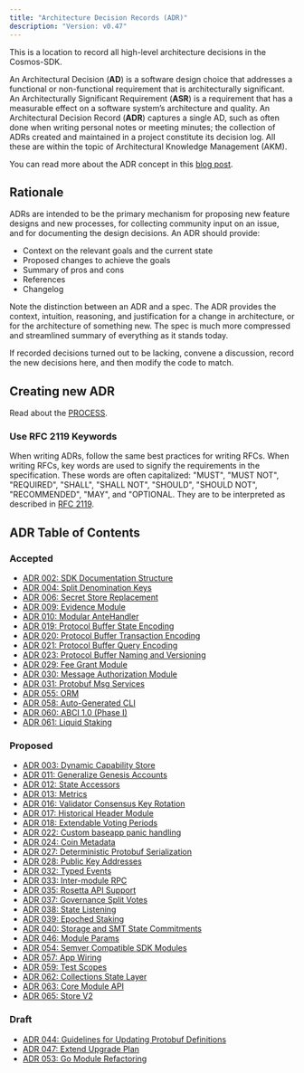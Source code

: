 ```yaml
---
title: "Architecture Decision Records (ADR)"
description: "Version: v0.47"
---
```


This is a location to record all high-level architecture decisions in the Cosmos-SDK.

An Architectural Decision (**AD**) is a software design choice that addresses a functional or non-functional requirement that is architecturally significant. An Architecturally Significant Requirement (**ASR**) is a requirement that has a measurable effect on a software system’s architecture and quality. An Architectural Decision Record (**ADR**) captures a single AD, such as often done when writing personal notes or meeting minutes; the collection of ADRs created and maintained in a project constitute its decision log. All these are within the topic of Architectural Knowledge Management (AKM).

You can read more about the ADR concept in this [blog post](https://product.reverb.com/documenting-architecture-decisions-the-reverb-way-a3563bb24bd0#.78xhdix6t).

## Rationale[​](#rationale "Direct link to Rationale")

ADRs are intended to be the primary mechanism for proposing new feature designs and new processes, for collecting community input on an issue, and for documenting the design decisions. An ADR should provide:

* Context on the relevant goals and the current state
* Proposed changes to achieve the goals
* Summary of pros and cons
* References
* Changelog

Note the distinction between an ADR and a spec. The ADR provides the context, intuition, reasoning, and justification for a change in architecture, or for the architecture of something new. The spec is much more compressed and streamlined summary of everything as it stands today.

If recorded decisions turned out to be lacking, convene a discussion, record the new decisions here, and then modify the code to match.

## Creating new ADR[​](#creating-new-adr "Direct link to Creating new ADR")

Read about the [PROCESS](/sdk/v0.47/build/architecture/PROCESS).

### Use RFC 2119 Keywords[​](#use-rfc-2119-keywords "Direct link to Use RFC 2119 Keywords")

When writing ADRs, follow the same best practices for writing RFCs. When writing RFCs, key words are used to signify the requirements in the specification. These words are often capitalized: "MUST", "MUST NOT", "REQUIRED", "SHALL", "SHALL NOT", "SHOULD", "SHOULD NOT", "RECOMMENDED", "MAY", and "OPTIONAL. They are to be interpreted as described in [RFC 2119](https://datatracker.ietf.org/doc/html/rfc2119).

## ADR Table of Contents[​](#adr-table-of-contents "Direct link to ADR Table of Contents")

### Accepted[​](#accepted "Direct link to Accepted")

* [ADR 002: SDK Documentation Structure](/sdk/v0.47/build/architecture/adr-002-docs-structure)
* [ADR 004: Split Denomination Keys](/sdk/v0.47/build/architecture/adr-004-split-denomination-keys)
* [ADR 006: Secret Store Replacement](/sdk/v0.47/build/architecture/adr-006-secret-store-replacement)
* [ADR 009: Evidence Module](/sdk/v0.47/build/architecture/adr-009-evidence-module)
* [ADR 010: Modular AnteHandler](/sdk/v0.47/build/architecture/adr-010-modular-antehandler)
* [ADR 019: Protocol Buffer State Encoding](/sdk/v0.47/build/architecture/adr-019-protobuf-state-encoding)
* [ADR 020: Protocol Buffer Transaction Encoding](/sdk/v0.47/build/architecture/adr-020-protobuf-transaction-encoding)
* [ADR 021: Protocol Buffer Query Encoding](/sdk/v0.47/build/architecture/adr-021-protobuf-query-encoding)
* [ADR 023: Protocol Buffer Naming and Versioning](/sdk/v0.47/build/architecture/adr-023-protobuf-naming)
* [ADR 029: Fee Grant Module](/sdk/v0.47/build/architecture/adr-029-fee-grant-module)
* [ADR 030: Message Authorization Module](/sdk/v0.47/build/architecture/adr-030-authz-module)
* [ADR 031: Protobuf Msg Services](/sdk/v0.47/build/architecture/adr-031-msg-service)
* [ADR 055: ORM](/sdk/v0.47/build/architecture/adr-055-orm)
* [ADR 058: Auto-Generated CLI](/sdk/v0.47/build/architecture/adr-058-auto-generated-cli)
* [ADR 060: ABCI 1.0 (Phase I)](/sdk/v0.47/build/architecture/adr-060-abci-1.0)
* [ADR 061: Liquid Staking](/sdk/v0.47/build/architecture/adr-061-liquid-staking)

### Proposed[​](#proposed "Direct link to Proposed")

* [ADR 003: Dynamic Capability Store](/sdk/v0.47/build/architecture/adr-003-dynamic-capability-store)
* [ADR 011: Generalize Genesis Accounts](/sdk/v0.47/build/architecture/adr-011-generalize-genesis-accounts)
* [ADR 012: State Accessors](/sdk/v0.47/build/architecture/adr-012-state-accessors)
* [ADR 013: Metrics](/sdk/v0.47/build/architecture/adr-013-metrics)
* [ADR 016: Validator Consensus Key Rotation](/sdk/v0.47/build/architecture/adr-016-validator-consensus-key-rotation)
* [ADR 017: Historical Header Module](/sdk/v0.47/build/architecture/adr-017-historical-header-module)
* [ADR 018: Extendable Voting Periods](/sdk/v0.47/build/architecture/adr-018-extendable-voting-period)
* [ADR 022: Custom baseapp panic handling](/sdk/v0.47/build/architecture/adr-022-custom-panic-handling)
* [ADR 024: Coin Metadata](/sdk/v0.47/build/architecture/adr-024-coin-metadata)
* [ADR 027: Deterministic Protobuf Serialization](/sdk/v0.47/build/architecture/adr-027-deterministic-protobuf-serialization)
* [ADR 028: Public Key Addresses](/sdk/v0.47/build/architecture/adr-028-public-key-addresses)
* [ADR 032: Typed Events](/sdk/v0.47/build/architecture/adr-032-typed-events)
* [ADR 033: Inter-module RPC](/sdk/v0.47/build/architecture/adr-033-protobuf-inter-module-comm)
* [ADR 035: Rosetta API Support](/sdk/v0.47/build/architecture/adr-035-rosetta-api-support)
* [ADR 037: Governance Split Votes](/sdk/v0.47/build/architecture/adr-037-gov-split-vote)
* [ADR 038: State Listening](/sdk/v0.47/build/architecture/adr-038-state-listening)
* [ADR 039: Epoched Staking](/sdk/v0.47/build/architecture/adr-039-epoched-staking)
* [ADR 040: Storage and SMT State Commitments](/sdk/v0.47/build/architecture/adr-040-storage-and-smt-state-commitments)
* [ADR 046: Module Params](/sdk/v0.47/build/architecture/adr-046-module-params)
* [ADR 054: Semver Compatible SDK Modules](/sdk/v0.47/build/architecture/adr-054-semver-compatible-modules)
* [ADR 057: App Wiring](/sdk/v0.47/build/architecture/adr-057-app-wiring)
* [ADR 059: Test Scopes](/sdk/v0.47/build/architecture/adr-059-test-scopes)
* [ADR 062: Collections State Layer](/sdk/v0.47/build/architecture/adr-062-collections-state-layer)
* [ADR 063: Core Module API](/sdk/v0.47/build/architecture/adr-063-core-module-api)
* [ADR 065: Store V2](/sdk/v0.47/build/architecture/adr-065-store-v2)

### Draft[​](#draft "Direct link to Draft")

* [ADR 044: Guidelines for Updating Protobuf Definitions](/sdk/v0.47/build/architecture/adr-044-protobuf-updates-guidelines)
* [ADR 047: Extend Upgrade Plan](/sdk/v0.47/build/architecture/adr-047-extend-upgrade-plan)
* [ADR 053: Go Module Refactoring](/sdk/v0.47/build/architecture/adr-053-go-module-refactoring)
